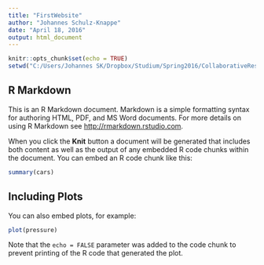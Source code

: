 ```yaml
---
title: "FirstWebsite"
author: "Johannes Schulz-Knappe"
date: "April 18, 2016"
output: html_document
---
```


```r
knitr::opts_chunk$set(echo = TRUE)
setwd("C:/Users/Johannes SK/Dropbox/Studium/Spring2016/CollaborativeResearch/CollaborativeResearchProject")
```

## R Markdown

This is an R Markdown document. Markdown is a simple formatting syntax for authoring HTML, PDF, and MS Word documents. For more details on using R Markdown see <http://rmarkdown.rstudio.com>.

When you click the **Knit** button a document will be generated that includes both content as well as the output of any embedded R code chunks within the document. You can embed an R code chunk like this:

```r
summary(cars)
```

## Including Plots

You can also embed plots, for example:

```r
plot(pressure)
```

Note that the `echo = FALSE` parameter was added to the code chunk to prevent printing of the R code that generated the plot.
